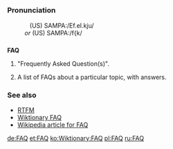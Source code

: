 =={{en}}==

===Pronunciation===
:&nbsp;&nbsp;&nbsp;(US) SAMPA:/Ef.eI.kju/
:<i>or</i> (US) SAMPA:/f{k/

==={{initialism}}===
'''FAQ'''

# {{internet}} "Frequently Asked Question(s)".
# {{internet}} A list of FAQs about a particular topic, with answers.

===See also===
* [[RTFM]]
* [[Wiktionary:Wiktionary FAQ|Wiktionary FAQ]]
* [[w:FAQ|Wikipedia article for FAQ]]

[[de:FAQ]]
[[et:FAQ]]
[[ko:Wiktionary:FAQ]]
[[pl:FAQ]]
[[ru:FAQ]]